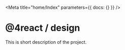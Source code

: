 
<Meta
  title="home/Index"
  parameters={{
    docs: {}
  }}
/>

# @4react / design

This is short description of the project.
